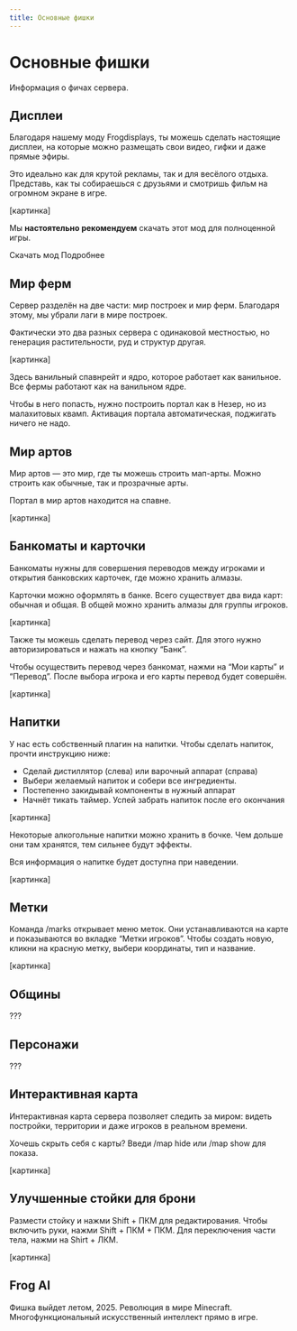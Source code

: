 ```yaml
---
title: Основные фишки
---
```


# Основные фишки

Информация о фичах сервера.

## Дисплеи

Благодаря нашему моду Frogdisplays, ты можешь сделать настоящие дисплеи, на которые можно размещать свои видео, гифки и даже прямые эфиры.

Это идеально как для крутой рекламы, так и для весёлого отдыха. Представь, как ты собираешься с друзьями и смотришь фильм на огромном экране в игре.

[картинка]

Мы **настоятельно рекомендуем** скачать этот мод для полноценной игры.

<ButtonLink href="https://www.youtube.com/watch?v=dQw4w9WgXcQ">
  Скачать мод
</ButtonLink>
<ButtonLink href="https://www.youtube.com/watch?v=dQw4w9WgXcQ">
  Подробнее
</ButtonLink>

## Мир ферм

Сервер разделён на две части: мир построек и мир ферм. Благодаря этому, мы убрали лаги в мире построек.

Фактически это два разных сервера с одинаковой местностью, но генерация растительности, руд и структур другая.

[картинка]

Здесь ванильный спавнрейт и ядро, которое работает как ванильное. Все фермы работают как на ванильном ядре.

Чтобы в него попасть, нужно построить портал как в Незер, но из малахитовых квамп. Активация портала автоматическая, поджигать ничего не надо.

## Мир артов

Мир артов — это мир, где ты можешь строить мап-арты. Можно строить как обычные, так и прозрачные арты.

Портал в мир артов находится на спавне.

[картинка]

## Банкоматы и карточки

Банкоматы нужны для совершения переводов между игроками и открытия банковских карточек, где можно хранить алмазы.

Карточки можно оформлять в банке. Всего существует два вида карт: обычная и общая. В общей можно хранить алмазы для группы игроков.

[картинка]

Также ты можешь сделать перевод через сайт. Для этого нужно авторизироваться и нажать на кнопку “Банк”.

Чтобы осуществить перевод через банкомат, нажми на “Мои карты” и “Перевод”. После выбора игрока и его карты перевод будет совершён.

[картинка]

## Напитки

У нас есть собственный плагин на напитки. Чтобы сделать напиток, прочти инструкцию ниже:

- Сделай дистиллятор (слева) или варочный аппарат (справа)
- Выбери желаемый напиток и собери все ингредиенты.
- Постепенно закидывай компоненты в нужный аппарат
- Начнёт тикать таймер. Успей забрать напиток после его окончания

[картинка]

Некоторые алкогольные напитки можно хранить в бочке. Чем дольше они там хранятся, тем сильнее будут эффекты.

Вся информация о напитке будет доступна при наведении.

[картинка]

## Метки

Команда /marks открывает меню меток. Они устанавливаются на карте и показываются во вкладке “Метки игроков”. Чтобы создать новую, кликни на красную метку, выбери координаты, тип и название.

[картинка]

## Общины

???

## Персонажи

???

## Интерактивная карта

Интерактивная карта сервера позволяет следить за миром: видеть постройки, территории и даже игроков в реальном времени.

Хочешь скрыть себя с карты? Введи /map hide или /map show для показа.

[картинка]

## Улучшенные стойки для брони

Размести стойку и нажми Shift + ПКМ для редактирования. Чтобы включить руки, нажми Shift + ПКМ + ПКМ. Для переключения части тела, нажми на Shirt + ЛКМ.

[картинка]

## Frog AI

Фишка выйдет летом, 2025. Революция в мире Minecraft. Многофункциональный искусственный интеллект прямо в игре.
